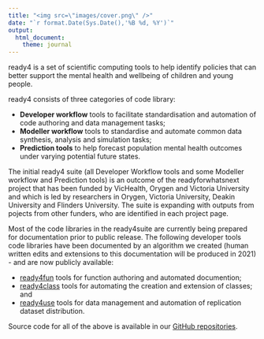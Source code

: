 ```yaml
---
title: "<img src=\"images/cover.png\" />"
date: "`r format.Date(Sys.Date(),'%B %d, %Y')`"
output: 
  html_document:
    theme: journal
---
```



ready4 is a set of scientific computing tools to help identify policies that can better support the mental health and wellbeing of children and young people.

ready4 consists of three categories of code library:

 - **Developer workflow** tools to facilitate standardisation and automation of code authoring and data management tasks;
 - **Modeller workflow** tools to standardise and automate common data synthesis, analysis and simulation tasks;
 - **Prediction tools** to help forecast population mental health outcomes under varying potential future states.

The initial ready4 suite (all Developer Workflow tools and some Modeller workflow and Prediction tools) is an outcome of the readyforwhatsnext project that has been funded by VicHealth, Orygen and Victoria University and which is led by researchers in Orygen, Victoria University, Deakin University and Flinders University. The suite is expanding with outputs from pojects from other funders, who are identified in each project page.

Most of the code libraries in the ready4suite are currently being prepared for documentation prior to public release. The following developer tools code libraries have been documented by an algorithm we created (human written edits and extensions to this documentation will be produced in 2021) - and are now publicly available:

 - [ready4fun](https://ready4-dev.github.io/ready4fun/index.html) tools for function authoring and automated documention;
 - [ready4class](https://ready4-dev.github.io/ready4class/index.html) tools for automating the creation and extension of classes; and
 - [ready4use](https://ready4-dev.github.io/ready4use/) tools for data management and automation of replication dataset distribution.
 
 Source code for all of the above is available in our [GitHub repositories](https://github.com/ready4-dev).
